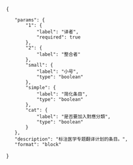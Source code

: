 {{Documentation subpage}}
<!--本頁底加入模板的分類，跨維基連結加入維基數據（參見[[Wikipedia:維基數據]]）-->

<templatedata>
{
	"params": {
		"1": {
			"label": "译者",
			"required": true
		},
		"2": {
			"label": "整合者"
		},
		"small": {
			"label": "小号",
			"type": "boolean"
		},
		"simple": {
			"label": "简化条目",
			"type": "boolean"
		},
		"cat": {
			"label": "是否要加入對應分類",
			"type": "boolean"
        }    
	},
	"description": "标注医学专题翻译计划的条目。",
	"format": "block"
}
</templatedata>



<includeonly>{{sandbox other||
<!--本行下加入模板的分類，跨維基連結加入維基數據-->

}}</includeonly>